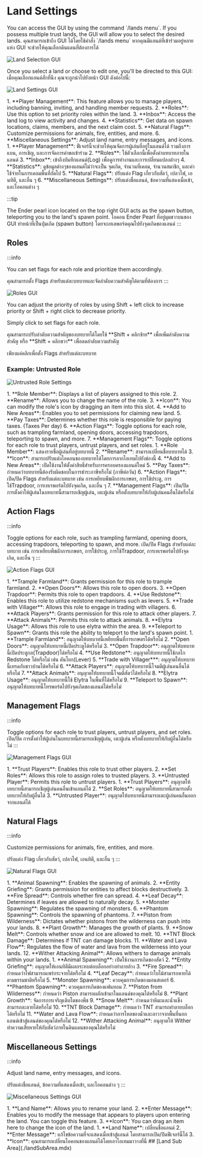 ﻿---
sidebar_position: 3
---


# Land Settings

<EN>
  You can access the GUI by using the command `/lands menu`. If you possess
  multiple trust lands, the GUI will allow you to select the desired lands.
</EN>
<TH>
  คุณสามารถเข้าถึง GUI ได้โดยใช้คำสั่ง `/lands menu`
  หากคุณมีแลนด์ที่เข้าร่วมอยู่หลายแห่ง GUI จะช่วยให้คุณเลือกดินแดนที่ต้องการได้
</TH>


![Land Selection GUI](/img/doc/features/landSetting/01landMenu.png)

<EN>
  Once you select a land or choose to edit one, you'll be directed to this GUI:
</EN>
<TH>เมื่อคุณเลือกแลนด์สักที่นึง คุณจะถูกนำไปยังหน้า GUI ดังต่อไปนี้:</TH>

![Land Settings GUI](/img/doc/features/landSetting/02landMenuMange.png)

<EN>
  1. **Player Management**: This feature allows you to manage players, including
  banning, inviting, and handling member requests. 2. **Roles**: Use this option
  to set priority roles within the land. 3. **Inbox**: Access the land log to
  view activity and changes. 4. **Statistics**: Get data on spawn locations,
  claims, members, and the next claim cost. 5. **Natural Flags**: Customize
  permissions for animals, fire, entities, and more. 6. **Miscellaneous
  Settings**: Adjust land name, entry messages, and icons.
</EN>
<TH>
  1. **Player Management**: ฟีเจอร์นี้จะช่วยให้คุณจัดการผู้เล่นที่อยู่ในแลนด์ได้
  รวมถึงการแบน, การเชิญ, และการจัดการคำขอเข้าร่วม 2. **Roles**:
  ใช้ตัวเลือกนี้เพื่อตั้งค่าบทบาทภายในแลนด์ 3. **Inbox**:
  เข้าถึงบันทึกแลนด์(Log) เพื่อดูการทำงานและการเปลี่ยนแปลงต่างๆ 4.
  **Statistics**: ดูข้อมูลต่างๆของแลนด์ไม่ว่าจะเป็น จุดเกิด, จำนวนที่เคลม,
  จำนวนสมาชิก, และค่าใช้จ่ายในการเคลมพื้นที่ถัดไป 5. **Natural Flags**: ปรับแต่ง
  Flag เกี่ยวกับสัตว์, เปลวไฟ, เอนทิตี, และอื่น ๆ 6. **Miscellaneous Settings**:
  ปรับแต่งชื่อแลนด์, ข้อความที่แสดงเมื่อเข้า, และไอคอนต่าง ๆ
</TH>

:::tip

<EN>
  The Ender pearl icon located on the top right GUI acts as the spawn button,
  teleporting you to the land's spawn point.
</EN>
<TH>
  ไอคอน Ender Pearl ที่อยู่มุมขวาบนของ GUI ทำหน้าที่เป็นปุ่มเกิด (spawn button)
  โดยจะเทเลพอร์ตคุณไปยังจุดเกิดของแลนด์
</TH>
:::

<Tabs>
  <TabItem value="roles" label="Roles" default>

## Roles

:::info

<EN>You can set flags for each role and prioritize them accordingly.</EN>
<TH>
  คุณสามารถตั้ง Flags สำหรับแต่ละบทบาทและจัดลำดับความสำคัญได้ตามที่ต้องการ
</TH>
:::

![Roles GUI](/img/doc/features/landSetting/roles/rolesGUI.png)

<EN>
You can adjust the priority of roles by using Shift + left click to increase priority or Shift + right click to decrease priority.

Simply click to set flags for each role.

</EN>
<TH>
คุณสามารถปรับลำดับความสำคัญของบทบาทได้โดยใช้ **Shift + คลิกซ้าย** เพื่อเพิ่มลำดับความสำคัญ หรือ **Shift + คลิกขวา** เพื่อลดลำดับความสำคัญ

เพียงแค่คลิกเพื่อตั้ง Flags สำหรับแต่ละบทบาท

</TH>

### Example: Untrusted Role

![Untrusted Role Settings](/img/doc/features/landSetting/roles/untrustRole.png)

<EN>
  1. **Role Member**: Displays a list of players assigned to this role. 2.
  **Rename**: Allows you to change the name of the role. 3. **Icon**: You can
  modify the role's icon by dragging an item into this slot. 4. **Add to New
  Areas**: Enables you to set permissions for claiming new land. 5. **Pay
  Taxes**: Determines whether this role is responsible for paying taxes. (Taxes
  Per day) 6. **Action Flags**: Toggle options for each role, such as trampling
  farmland, opening doors, accessing trapdoors, teleporting to spawn, and more.
  7. **Management Flags**: Toggle options for each role to trust players,
  untrust players, and set roles.
</EN>
<TH>
  1. **Role Member**: แสดงรายชื่อผู้เล่นที่อยู่บทบาทนี้ 2. **Rename**:
  สามารถเปลี่ยนชื่อบทบาทได้ 3. **Icon**:
  สามารถปรับแต่งไอคอนของบทบาทได้โดยการลากไอเทมไปยังช่องนี้ 4. **Add to New
  Areas**: เปิดใช้งานให้ตั้งค่าสิทธิ์สำหรับการครอบครองแลนด์ใหม่ 5. **Pay
  Taxes**: กำหนดว่าบทบาทนี้ต้องรับผิดชอบในการชำระภาษีหรือไม่ (ภาษีต่อวัน) 6.
  **Action Flags**: เปิด/ปิด Flags สำหรับแต่ละบทบาท เช่น
  การเหยียบพืชผักการเกษตร, การใช้ประตู, การใช้Trapdoor,
  การเทเรพอร์ตไปยังจุดเกิด, และอื่น ๆ 7. **Management Flags**: เปิด/ปิด
  การตั้งค่าให้ผู้เล่นในบทบาทนี้สามารถเชิญผู้เล่น, เตะผู้เล่น
  หรือตั้งบทบาทให้กับผู้เล่นคนอื่นได้หรือไม่
</TH>

  </TabItem>
<TabItem value="action-flags" label="Action Flags">

## Action Flags

:::info

<EN>
  Toggle options for each role, such as trampling farmland, opening doors,
  accessing trapdoors, teleporting to spawn, and more.
</EN>
<TH>
  เปิด/ปิด Flags สำหรับแต่ละบทบาท เช่น การเหยียบพืชผักการเกษตร, การใช้ประตู,
  การใช้Trapdoor, การเทเรพอร์ตไปยังจุดเกิด, และอื่น ๆ
</TH>
:::

![Action Flags GUI](/img/doc/features/landSetting/roles/actionFlagGUI.png)

<EN>
  1. **Trample Farmland**: Grants permission for this role to trample farmland.
  2. **Open Doors**: Allows this role to open doors. 3. **Open Trapdoor**:
  Permits this role to open trapdoors. 4. **Use Redstone**: Enables this role to
  utilize redstone mechanisms such as levers. 5. **Trade with Villager**: Allows
  this role to engage in trading with villagers. 6. **Attack Players**: Grants
  permission for this role to attack other players. 7. **Attack Animals**:
  Permits this role to attack animals. 8. **Elytra Usage**: Allows this role to
  use elytra within the area. 9. **Teleport to Spawn**: Grants this role the
  ability to teleport to the land's spawn point.
</EN>
<TH>
  1. **Trample Farmland**: อนุญาตให้บทบาทนี้เหยียบพื้นที่การเกษตรได้หรือไม่ 2.
  **Open Doors**: อนุญาตให้บทบาทนี้เปิดประตูได้หรือไม่ 3. **Open Trapdoor**:
  อนุญาตให้บทบาทนี้เปิดประตูกล(Trapdoor)ได้หรือไม่ 4. **Use Redstone**:
  อนุญาตให้บทบาทนี้ใช้กลไก Redstone ได้หรือไม่ เช่น คันโยก(Lever) 5. **Trade
  with Villager***: อนุญาตให้บทบาทนี้เทรดกับชาวบ้านได้หรือไม่ 6. **Attack
  Players**: อนุญาตให้บทบาทนี้โจมตีผู้เล่นคนอื่นได้หรือไม่ 7. **Attack
  Animals**: อนุญาตให้บทบาทนี้โจมตีสัตว์ได้หรือไม่ 8. **Elytra Usage**:
  อนุญาตให้บทบาทนี้ใช้ Elytra ในพื้นที่ได้หรือไม่ 9. **Teleport to Spawn**:
  อนุญาตให้บทบาทนี้โทรพอร์ตไปยังจุดเกิดของแลนด์ได้หรือไม่
</TH>

  </TabItem>
  <TabItem value="management-flags" label="Management Flags">

## Management Flags

:::info

<EN>
  Toggle options for each role to trust players, untrust players, and set roles.
</EN>
<TH>
  เปิด/ปิด การตั้งค่าให้ผู้เล่นในบทบาทนี้สามารถเชิญผู้เล่น, เตะผู้เล่น
  หรือตั้งบทบาทให้กับผู้อื่นได้หรือไม่
</TH>
:::

![Management Flags GUI](/img/doc/features/landSetting/roles/managementFlagGUI.png)

<EN>
  1. **Trust Players**: Enables this role to trust other players. 2. **Set
  Roles**: Allows this role to assign roles to trusted players. 3. **Untrusted
  Player**: Permits this role to untrust players.
</EN>
<TH>
  1. **Trust Players**: อนุญาตให้บทบาทนี้สามารถเชิญผู้เล่นคนอื่นเข้าแลนด์ได้ 2.
  **Set Roles**: อนุญาตให้บทบาทนี้สามารถตั้งบทบาทให้กับผู้อื่นได้ 3. **Untrusted
  Player**: อนุญาตให้บทบาทนี้สามารถเตะผู้เล่นคนอื่นออกจากแลนด์ได้
</TH>

  </TabItem>
  <TabItem value="natural-flags" label="Natural Flags">

## Natural Flags

:::info

<EN>Customize permissions for animals, fire, entities, and more.</EN>
<TH>ปรับแต่ง Flag เกี่ยวกับสัตว์, เปลวไฟ, เอนทิตี, และอื่น ๆ</TH>
:::

![Natural Flags GUI](/img/doc/features/landSetting/naturalFlag.png)

<EN>
  1. **Animal Spawning**: Enables the spawning of animals. 2. **Entity
  Griefing**: Grants permission for entities to affect blocks destructively. 3.
  **Fire Spread**: Controls whether fire can spread. 4. **Leaf Decay**:
  Determines if leaves are allowed to naturally decay. 5. **Monster Spawning**:
  Regulates the spawning of monsters. 6. **Phantom Spawning**: Controls the
  spawning of phantoms. 7. **Piston from Wilderness**: Dictates whether pistons
  from the wilderness can push into your lands. 8. **Plant Growth**: Manages the
  growth of plants. 9. **Snow Melt**: Controls whether snow and ice are allowed
  to melt. 10. **TNT Block Damage**: Determines if TNT can damage blocks. 11.
  **Water and Lava Flow**: Regulates the flow of water and lava from the
  wilderness into your lands. 12. **Wither Attacking Animal**: Allows withers to
  damage animals within your lands.
</EN>
<TH>
  1. **Animal Spawning**: เปิดใช้งานการเกิดของสัตว์ 2. **Entity Griefing**:
  อนุญาตให้เอนทิตีมีผลกระทบต่อบล็อกอย่างทำลายล้าง 3. **Fire Spread**:
  กำหนดว่าไฟสามารถแพร่กระจายได้หรือไม่ 4. **Leaf Decay**:
  กำหนดว่าใบไม้สามารถหายได้ตามธรรมชาติหรือไม่ 5. **Monster Spawning**:
  ควบคุมการเกิดของมอนสเตอร์ 6. **Phantom Spawning**: ควบคุมการเกิดของแฟนทอม 7.
  **Piston from Wilderness**: กำหนดว่า Piston
  สามารถผลักเข้ามาในแลนด์ของคุณได้หรือไม่ 8. **Plant Growth**:
  จัดการการเจริญเติบโตของพืช 9. **Snow Melt**:
  กำหนดว่าหิมะและน้ำแข็งสามารถละลายได้หรือไม่ 10. **TNT Block Damage**: กำหนดว่า
  TNT สามารถทำลายบล็อกได้หรือไม่ 11. **Water and Lava Flow**:
  กำหนดว่าการไหลของน้ำและลาวาจากพื้นที่นอกแลนด์เข้าสู่แลนด์ของคุณได้หรือไม่ 12.
  **Wither Attacking Animal**: อนุญาตให้ Wither
  ทำความเสียหายให้กับสัตว์ภายในดินแดนของคุณได้หรือไม่
</TH>

  </TabItem>
  <TabItem value="misc-settings" label="Miscellaneous Settings">

## Miscellaneous Settings

:::info

<EN>Adjust land name, entry messages, and icons.</EN>
<TH>ปรับแต่งชื่อแลนด์, ข้อความที่แสดงเมื่อเข้า, และไอคอนต่าง ๆ</TH>
:::

![Miscellaneous Settings GUI](/img/doc/features/landSetting/miscellaneousSettingGUI.png)

<EN>
  1. **Land Name**: Allows you to rename your land. 2. **Enter Message**:
  Enables you to modify the message that appears to players upon entering the
  land. You can toggle this feature. 3. **Icon**: You can drag an item here to
  change the icon of the land.
</EN>
<TH>
  1. **Land Name**: เปลี่ยนชื่อแลนด์ 2. **Enter Message**:
  แก้ไขข้อความที่จะแสดงเมื่อเข้าสู่แลนด์ โดยสามารถเปิด/ปิดฟีเจอร์นี้ได้ 3.
  **Icon**: คุณสามารถเปลี่ยนไอคอนของแลนด์ได้โดยเอาไอเทมมาวางที่นี่
</TH>

  </TabItem>
  <TabItem value="SubArea" label="Sub Area" >
  ## [Land Sub Area](./landSubArea.mdx)
  </TabItem>
</Tabs>